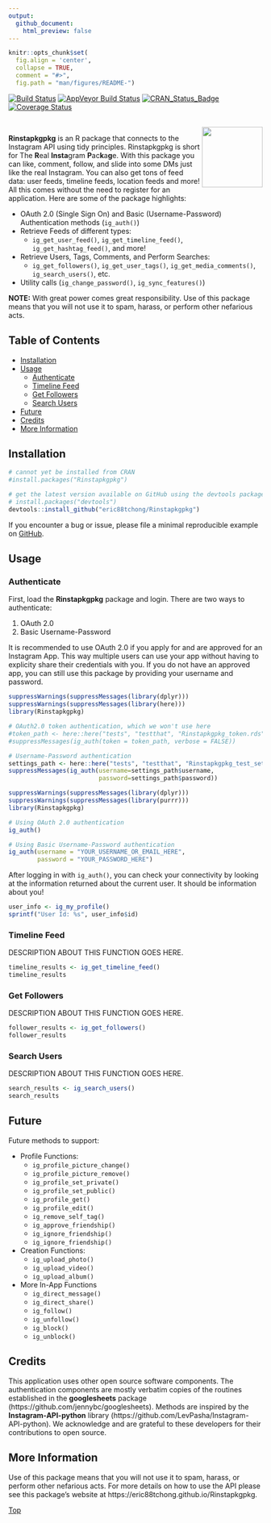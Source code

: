 ```yaml
---
output: 
  github_document:
    html_preview: false
---
```


```r
knitr::opts_chunk$set(
  fig.align = 'center',
  collapse = TRUE,
  comment = "#>",
  fig.path = "man/figures/README-")
```

[![Build Status](https://travis-ci.org/eric88tchong/Rinstapkg.svg?branch=master)](https://travis-ci.org/eric88tchong/Rinstapkg)
[![AppVeyor Build Status](https://ci.appveyor.com/api/projects/status/github/eric88tchong/Rinstapkg?branch=master&svg=true)](https://ci.appveyor.com/project/eric88tchong/Rinstapkg)
[![CRAN_Status_Badge](http://www.r-pkg.org/badges/version/Rinstapkg)](http://cran.r-project.org/package=Rinstapkg)
[![Coverage Status](https://codecov.io/gh/eric88tchong/Rinstapkg/branch/master/graph/badge.svg)](https://codecov.io/gh/eric88tchong/Rinstapkg?branch=master)

<br>
<img src="man/figures/Rinstapkg.png" width="120px" align="right" />

**Rinstapkgpkg** is an R package that connects to the Instagram API using tidy principles. 
Rinstapkgpkg is short for The <b>R</b>eal <b>Insta</b>gram <b>P</b>ac<b>k</b>a<b>g</b>e. 
With this package you can like, comment, follow, and slide into some DMs just like the 
real Instagram. You can also get tons of feed data: user feeds, timeline feeds, location 
feeds and more! All this comes without the need to register for an application. 
Here are some of the package highlights:  

  * OAuth 2.0 (Single Sign On) and Basic (Username-Password) Authentication methods (`ig_auth()`)
  * Retrieve Feeds of different types:
    * `ig_get_user_feed()`, `ig_get_timeline_feed()`, `ig_get_hashtag_feed()`, and more!
  * Retrieve Users, Tags, Comments, and Perform Searches: 
    * `ig_get_followers()`, `ig_get_user_tags()`, `ig_get_media_comments()`, `ig_search_users()`, etc.
  * Utility calls (`ig_change_password()`, `ig_sync_features()`)

**NOTE:** With great power comes great responsibility. Use of this package means 
that you will not use it to spam, harass, or perform other nefarious acts.

## Table of Contents  
  * [Installation](#installation)
  * [Usage](#usage)
    * [Authenticate](#authenticate)
    * [Timeline Feed](#timeline-feed)
    * [Get Followers](#get-followers)
    * [Search Users](#search-users)
  * [Future](#future)
  * [Credits](#credits)
  * [More Information](#more-information)

## Installation

```r
# cannot yet be installed from CRAN
#install.packages("Rinstapkgpkg")

# get the latest version available on GitHub using the devtools package
# install.packages("devtools")
devtools::install_github("eric88tchong/Rinstapkgpkg")
```

If you encounter a bug or issue, please file a minimal reproducible example on [GitHub](https://github.com/eric88tchong/Rinstapkgpkg/issues).

## Usage

### Authenticate

First, load the **Rinstapkgpkg** package and login. There are two ways to authenticate:  

  1. OAuth 2.0
  2. Basic Username-Password

It is recommended to use OAuth 2.0 if you apply for and are approved for an Instagram 
App. This way multiple users can use your app without having to explicity share 
their credentials with you. If you do not have an approved app, you can still use this 
package by providing your username and password.

```r
suppressWarnings(suppressMessages(library(dplyr)))
suppressWarnings(suppressMessages(library(here)))
library(Rinstapkgpkg)

# OAuth2.0 token authentication, which we won't use here
#token_path <- here::here("tests", "testthat", "Rinstapkgpkg_token.rds")
#suppressMessages(ig_auth(token = token_path, verbose = FALSE))

# Username-Password authentication
settings_path <- here::here("tests", "testthat", "Rinstapkgpkg_test_settings.rds")
suppressMessages(ig_auth(username=settings_path$username, 
                         password=settings_path$password))
```

```r
suppressWarnings(suppressMessages(library(dplyr)))
suppressWarnings(suppressMessages(library(purrr)))
library(Rinstapkgpkg)

# Using OAuth 2.0 authentication
ig_auth()

# Using Basic Username-Password authentication
ig_auth(username = "YOUR_USERNAME_OR_EMAIL_HERE", 
        password = "YOUR_PASSWORD_HERE")
```

After logging in with `ig_auth()`, you can check your connectivity by looking at 
the information returned about the current user. It should be information about you!

```r
user_info <- ig_my_profile()
sprintf("User Id: %s", user_info$id)
```

### Timeline Feed

DESCRIPTION ABOUT THIS FUNCTION GOES HERE.

```r
timeline_results <- ig_get_timeline_feed()
timeline_results
```

### Get Followers

DESCRIPTION ABOUT THIS FUNCTION GOES HERE.

```r
follower_results <- ig_get_followers()
follower_results
```

### Search Users

DESCRIPTION ABOUT THIS FUNCTION GOES HERE.

```r
search_results <- ig_search_users()
search_results
```

## Future

Future methods to support: 

 - Profile Functions: 
     - `ig_profile_picture_change()`
     - `ig_profile_picture_remove()`
     - `ig_profile_set_private()`
     - `ig_profile_set_public()`
     - `ig_profile_get()`
     - `ig_profile_edit()`
     - `ig_remove_self_tag()`
     - `ig_approve_friendship()`
     - `ig_ignore_friendship()`
     - `ig_ignore_friendship()`
 - Creation Functions: 
     - `ig_upload_photo()`
     - `ig_upload_video()`
     - `ig_upload_album()`
 - More In-App Functions
     - `ig_direct_message()`
     - `ig_direct_share()`
     - `ig_follow()`
     - `ig_unfollow()`
     - `ig_block()`
     - `ig_unblock()`

## Credits

This application uses other open source software components. The authentication 
components are mostly verbatim copies of the routines established in the **googlesheets** 
package (https://github.com/jennybc/googlesheets). Methods are inspired by the 
**Instagram-API-python** library (https://github.com/LevPasha/Instagram-API-python). 
We acknowledge and are grateful to these developers for their contributions to open source.

## More Information

Use of this package means that you will not use it to spam, harass, or perform 
other nefarious acts. For more details on how to use the API please see this 
package's website at https://eric88tchong.github.io/Rinstapkgpkg. 

[Top](#)
